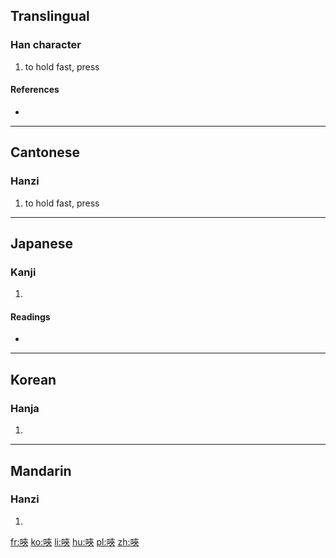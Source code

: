 ==Translingual==

===Han character===
{{Han char|rn=30|rad=口|as=07|sn=10|four=6403<sub>8</sub>|canj=口大人人 (RKOO)|ids=⿰[[口]][[夾]]}}

# {{context|Cantonese|lang=mul}} to hold fast, press

====References====
* {{Han ref|kx=0192.050|dkj=03702|dj=0411.130|hdz=10627.110|uh=550A|ud=21770|bh=D140|bd=53568}}

----

==Cantonese==

===Hanzi===
{{yue-hanzi|jyut=[[gaap3]], [[gaap6]]|y=gaap3, gaap6}}

# to hold fast, press

----

==Japanese==

===Kanji===
{{ja-kanji|grade=|rs=口07}}

# {{defn|lang=ja|sort=口07}}

====Readings====
* {{ja-readings|on=[[きょう]] (kyō), [[こう]] (kō), [[けん]] (ken)|kun=}}

----

==Korean==

===Hanja===
{{ko-hanja|hangeul=겹|rv=gyeop|mr=kyŏp}}

# {{defn|lang=ko|sort=口07}}

----

==Mandarin==

===Hanzi===
{{cmn-hanzi|pin=[[jiá]] ([[jia2]]), [[qiǎn]] ([[qian3]])|wg=chia<sup>2</sup>, ch'ien<sup>3</sup>}}

# {{defn|lang=cmn|sort=口07}}

[[fr:唊]]
[[ko:唊]]
[[li:唊]]
[[hu:唊]]
[[pl:唊]]
[[zh:唊]]